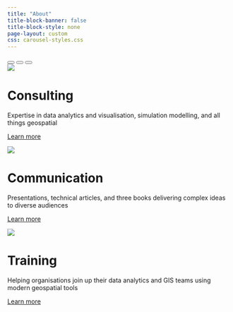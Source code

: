 ```yaml
---
title: "About"
title-block-banner: false
title-block-style: none
page-layout: custom
css: carousel-styles.css
---
```


::::: {.page-layout-custom}

:::: {.grid}

::: {.g-col-1 .g-col-sm-2 .g-col-md-3}
:::

::: {.g-col-10 .g-col-sm-8 .g-col-md-6}

```{=html}
<div id="slides" class="carousel slide" data-bs-ride="carousel">

  <div class="carousel-indicators">
    <button type="button" data-bs-target="#slides" data-bs-slide-to="0" class="active"></button>
    <button type="button" data-bs-target="#slides" data-bs-slide-to="1"></button>
    <button type="button" data-bs-target="#slides" data-bs-slide-to="2"></button>
  </div>

  <div class="carousel-inner">
    <div class="carousel-item active">
      <img src="images/slide-consulting.png" class="d-block w-100">
      <div class="carousel-caption">
        <h1>Consulting</h1>
        <p>Expertise in data analytics and visualisation, simulation modelling, and all things geospatial</p>
        <p><a href="portfolio.html">Learn more</a></p>
      </div>
    </div>
    <div class="carousel-item">
      <img src="images/slide-communicating.png" class="d-block w-100">
      <div class="carousel-caption">
        <h1>Communication</h1>
        <p>Presentations, technical articles, and three books delivering complex ideas to diverse audiences</p>
        <p><a a href="blog.html">Learn more</a></p>
      </div>
    </div>
    <div class="carousel-item">
      <img src="images/slide-training.jpg" class="d-block w-100">
      <div class="carousel-caption">
        <h1>Training</h1>
        <p>Helping organisations join up their data analytics and GIS teams using modern geospatial tools</p>
        <p><a a href="training.html">Learn more</a></p>
      </div>
    </div>
  </div>

  <!-- <button class="carousel-control-prev" type="button" data-bs-target="#slides" data-bs-slide="prev">
    <span class="carousel-control-prev-icon"></span>
  </button>
  <button class="carousel-control-next" type="button" data-bs-target="#slides" data-bs-slide="next">
    <span class="carousel-control-next-icon"></span>
  </button> -->
</div>
<br>
```
:::

::: {.g-col-1 .g-col-sm-2 .g-col-md-3}
:::

::::

:::::